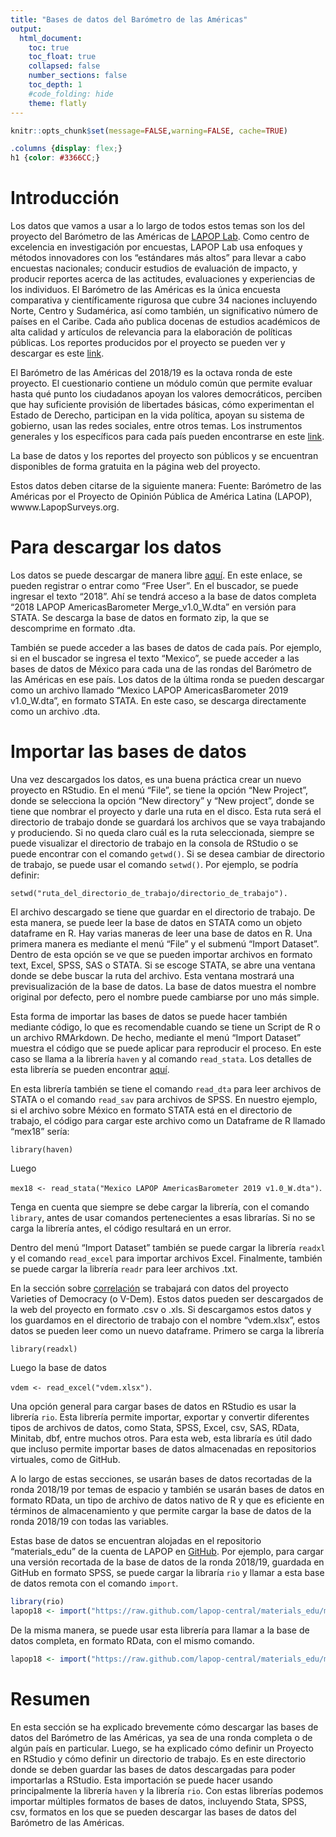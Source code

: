 ```yaml
---
title: "Bases de datos del Barómetro de las Américas"
output:
  html_document:
    toc: true
    toc_float: true
    collapsed: false
    number_sections: false
    toc_depth: 1
    #code_folding: hide
    theme: flatly
---
```


```r
knitr::opts_chunk$set(message=FALSE,warning=FALSE, cache=TRUE)
```

```css
.columns {display: flex;}
h1 {color: #3366CC;}
```

# Introducción

Los datos que vamos a usar a lo largo de todos estos temas son los del proyecto del Barómetro de las Américas de [LAPOP Lab](https://www.vanderbilt.edu/lapop/). Como centro de excelencia en investigación por encuestas, LAPOP Lab usa enfoques y métodos innovadores con los "estándares más altos" para llevar a cabo encuestas nacionales; conducir estudios de evaluación de impacto, y producir reportes acerca de las actitudes, evaluaciones y experiencias de los individuos. El Barómetro de las Américas es la única encuesta comparativa y científicamente rigurosa que cubre 34 naciones incluyendo Norte, Centro y Sudamérica, así como también, un significativo número de países en el Caribe. Cada año publica docenas de estudios académicos de alta calidad y artículos de relevancia para la elaboración de políticas públicas. Los reportes producidos por el proyecto se pueden ver y descargar es este [link](https://www.vanderbilt.edu/lapop/publications.php).

El Barómetro de las Américas del 2018/19 es la octava ronda de este proyecto. El cuestionario contiene un módulo común que permite evaluar hasta qué punto los ciudadanos apoyan los valores democráticos, perciben que hay suficiente provisión de libertades básicas, cómo experimentan el Estado de Derecho, participan en la vida política, apoyan su sistema de gobierno, usan las redes sociales, entre otros temas. Los instrumentos generales y los específicos para cada país pueden encontrarse en este [link](https://www.vanderbilt.edu/lapop/core-surveys.php).

La base de datos y los reportes del proyecto son públicos y se encuentran disponibles de forma gratuita en la página web del proyecto.

Estos datos deben citarse de la siguiente manera: Fuente: Barómetro de las Américas por el Proyecto de Opinión Pública de América Latina (LAPOP), wwww.LapopSurveys.org.

# Para descargar los datos

Los datos se puede descargar de manera libre [aquí](http://datasets.americasbarometer.org/database/login.php). En este enlace, se pueden registrar o entrar como "Free User". En el buscador, se puede ingresar el texto "2018". Ahí se tendrá acceso a la base de datos completa "2018 LAPOP AmericasBarometer Merge_v1.0_W.dta" en versión para STATA. Se descarga la base de datos en formato zip, la que se descomprime en formato .dta.

También se puede acceder a las bases de datos de cada país. Por ejemplo, si en el buscador se ingresa el texto "Mexico", se puede acceder a las bases de datos de México para cada una de las rondas del Barómetro de las Américas en ese país. Los datos de la última ronda se pueden descargar como un archivo llamado "Mexico LAPOP AmericasBarometer 2019 v1.0_W.dta", en formato STATA. En este caso, se descarga directamente como un archivo .dta.

# Importar las bases de datos

Una vez descargados los datos, es una buena práctica crear un nuevo proyecto en RStudio. En el menú "File", se tiene la opción "New Project", donde se selecciona la opción "New directory" y "New project", donde se tiene que nombrar el proyecto y darle una ruta en el disco. Esta ruta será el directorio de trabajo donde se guardará los archivos que se vaya trabajando y produciendo. Si no queda claro cuál es la ruta seleccionada, siempre se puede visualizar el directorio de trabajo en la consola de RStudio o se puede encontrar con el comando `getwd()`. Si se desea cambiar de directorio de trabajo, se puede usar el comando `setwd()`. Por ejemplo, se podría definir:

`setwd("ruta_del_directorio_de_trabajo/directorio_de_trabajo").`

El archivo descargado se tiene que guardar en el directorio de trabajo. De esta manera, se puede leer la base de datos en STATA como un objeto dataframe en R. Hay varias maneras de leer una base de datos en R. Una primera manera es mediante el menú "File" y el submenú "Import Dataset". Dentro de esta opción se ve que se pueden importar archivos en formato text, Excel, SPSS, SAS o STATA. Si se escoge STATA, se abre una ventana donde se debe buscar la ruta del archivo. Esta ventana mostrará una previsualización de la base de datos. La base de datos muestra el nombre original por defecto, pero el nombre puede cambiarse por uno más simple.

Esta forma de importar las bases de datos se puede hacer también mediante código, lo que es recomendable cuando se tiene un Script de R o un archivo RMArkdown. De hecho, mediante el menú "Import Dataset" muestra el código que se puede aplicar para reproducir el proceso. En este caso se llama a la librería `haven` y al comando `read_stata`. Los detalles de esta librería se pueden encontrar [aquí](https://cran.r-project.org/web/packages/haven/index.html).

En esta librería también se tiene el comando `read_dta` para leer archivos de STATA o el comando `read_sav` para archivos de SPSS. En nuestro ejemplo, si el archivo sobre México en formato STATA está en el directorio de trabajo, el código para cargar este archivo como un Dataframe de R llamado "mex18" sería:

`library(haven)`

Luego

`mex18 <- read_stata("Mexico LAPOP AmericasBarometer 2019 v1.0_W.dta")`.

Tenga en cuenta que siempre se debe cargar la librería, con el comando `library`, antes de usar comandos pertenecientes a esas librarías. Si no se carga la librería antes, el código resultará en un error.

Dentro del menú "Import Dataset" también se puede cargar la librería `readxl` y el comando `read_excel` para importar archivos Excel. Finalmente, también se puede cargar la librería `readr` para leer archivos .txt.

En la sección sobre [correlación](https://arturomaldonado.github.io/BarometroEdu_Web/correlacion.html) se trabajará con datos del proyecto Varieties of Democracy (o V-Dem). Estos datos pueden ser descargados de la web del proyecto en formato .csv o .xls. Si descargamos estos datos y los guardamos en el directorio de trabajo con el nombre "vdem.xlsx", estos datos se pueden leer como un nuevo dataframe. Primero se carga la librería

`library(readxl)`

Luego la base de datos

`vdem <- read_excel("vdem.xlsx")`.

Una opción general para cargar bases de datos en RStudio es usar la librería `rio`. Esta librería permite importar, exportar y convertir diferentes tipos de archivos de datos, como Stata, SPSS, Excel, csv, SAS, RData, Minitab, dbf, entre muchos otros. Para esta web, esta libraría es útil dado que incluso permite importar bases de datos almacenadas en repositorios virtuales, como de GitHub.

A lo largo de estas secciones, se usarán bases de datos recortadas de la ronda 2018/19 por temas de espacio y también se usarán bases de datos en formato RData, un tipo de archivo de datos nativo de R y que es eficiente en términos de almacenamiento y que permite cargar la base de datos de la ronda 2018/19 con todas las variables.

Estas base de datos se encuentran alojadas en el repositorio "materials_edu" de la cuenta de LAPOP en [GitHub](https://github.com/lapop-central/materials_edu). Por ejemplo, para cargar una versión recortada de la base de datos de la ronda 2018/19, guardada en GitHub en formato SPSS, se puede cargar la libraría `rio` y llamar a esta base de datos remota con el comando `import`.

```r
library(rio) 
lapop18 <- import("https://raw.github.com/lapop-central/materials_edu/main/LAPOP_AB_Merge_2018_v1.0.sav")
```

De la misma manera, se puede usar esta librería para llamar a la base de datos completa, en formato RData, con el mismo comando.

```r
lapop18 <- import("https://raw.github.com/lapop-central/materials_edu/main/lapop18.RData")
```

# Resumen

En esta sección se ha explicado brevemente cómo descargar las bases de datos del Barómetro de las Américas, ya sea de una ronda completa o de algún país en particular. Luego, se ha explicado cómo definir un Proyecto en RStudio y cómo definir un directorio de trabajo. Es en este directorio donde se deben guardar las bases de datos descargadas para poder importarlas a RStudio. Esta importación se puede hacer usando principalmente la librería `haven` y la librería `rio`. Con estas librerías podemos importar múltiples formatos de bases de datos, incluyendo Stata, SPSS, csv, formatos en los que se pueden descargar las bases de datos del Barómetro de las Américas.
